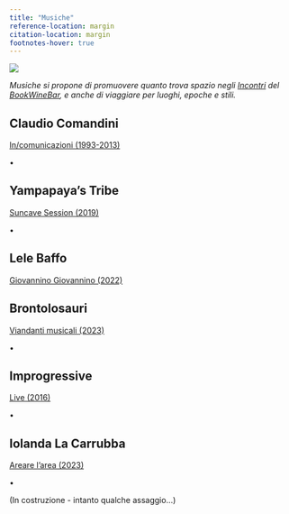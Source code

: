 ```yaml
---
title: "Musiche"
reference-location: margin
citation-location: margin
footnotes-hover: true
---
```


![](images/immagini_bookwinebar/_fotolocale/Musici.JPG)

*Musiche si propone di promuovere quanto trova spazio negli [Incontri](https://grandtour.shop/incontri.html) del [BookWineBar](https://grandtour.shop/bookwinebar.html), e anche di viaggiare per luoghi, epoche e stili.*

## Claudio Comandini

[In/comunicazioni (1993-2013)](https://soundcloud.com/claudio_comandini?utm_source=clipboard&utm_medium=text&utm_campaign=social_sharing)

•

## Yampapaya's Tribe

[Suncave Session (2019)](https://www.youtube.com/watch?v=Vb628fmrEQM)

•

## Lele Baffo

[Giovannino Giovannino (2022)](https://www.youtube.com/watch?v=v_V1Iwwk8tg)

## Brontolosauri

[Viandanti musicali (2023)](https://www.youtube.com/watch?v=-IcvOQ-lS5A)

•

## Improgressive 

[Live (2016)](https://www.youtube.com/watch?v=zwdDUPT1D9U)

•

## Iolanda La Carrubba

[Areare l'area (2023)](https://youtu.be/XizPYvwnEZk?si=e1q2cQ9fD0zNW0au)

•

(In costruzione - intanto qualche assaggio...)
